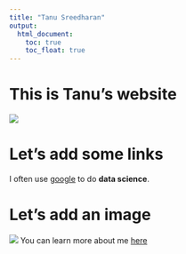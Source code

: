 ```yaml
---
title: "Tanu Sreedharan"
output: 
  html_document:
    toc: true
    toc_float: true
---
```


# This is Tanu's website

![](https://media.giphy.com/media/drXGoW1iudhKw/giphy.gif)

# Let's add some links

I often use [google](google.com) to do **data science**.

# Let's add an image

![](t-sreed.png)
You can learn more about me [here](About.html)

